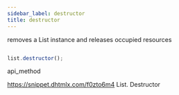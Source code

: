 ```yaml
---
sidebar_label: destructor
title: destructor
---
```



          


<Short>
 removes a List instance and releases occupied resources



</Short>







~~~js

list.destructor();


~~~
 api_method

<Descr>



</Descr>


 https://snippet.dhtmlx.com/f0zto6m4	List. Destructor






